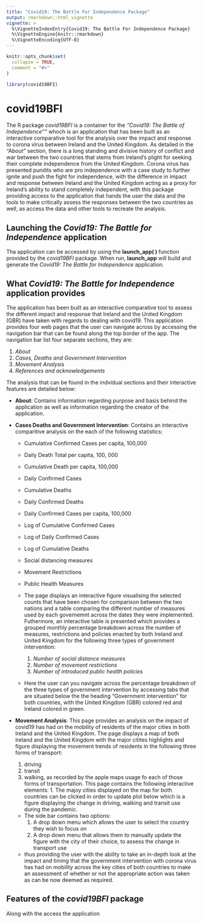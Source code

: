 ```yaml
---
title: "Covid19: The Battle For Independence Package"
output: rmarkdown::html_vignette
vignette: >
  %\VignetteIndexEntry{Covid19: The Battle For Independence Package}
  %\VignetteEngine{knitr::rmarkdown}
  %\VignetteEncoding{UTF-8}
---
```


```r
knitr::opts_chunk$set(
  collapse = TRUE,
  comment = "#>"
)
```

```r
library(covid19BFI)
```

# **covid19BFI**

The R package _covid19BFI_ is a container for the _"Covid19: The Battle of Independence""_ whoch is an application that has been built as an interactive comparative tool for the analysis over the impact and response to corona virus between Ireland and the United Kingdom. As detailed in the _"About"_ section, there is a long standing and divisive history of conflict and war between the two countries that stems from Ireland's plight for seeking their complete independence from the United Kingdom. Corona virus has presented pundits who are pro independence  with a case study to further ignite and push the fight for independence, with the difference in impact and response between Ireland and the United Kingdom acting as a proxy for Ireland's ability to stand completely independent, with this package providing access to the application that hands
the user the data and the tools to make critically assess the responses between the two countries as well, as access the data and other tools to recreate the analysis.

## Launching the _Covid19: The Battle for Independence_ application

Tha application can be accessed by using the **launch_app( )** function provided by the _covid19BFI_ package. When run, **launch_app** will build and generate the _Covid19: The Battle for Independence_ application.

## What _Covid19: The Battle for Independence_ application provides

The application has been built as an interactive comparative tool to assess the different impact and response that Ireland and the United Kingdom (GBR) have taken with regards to dealing with covid19. This application provides four web pages that the user can navigate across by accessing the navigation bar that can be found along the top border of the app. The navigation bar list four separate sections, they are:

  1. _About_ 
  2. _Cases, Deaths and Government Intervention_
  3. _Movement Analysis_
  4. _References and acknowledgements_

The analysis that can be found in the indvidual sections and their interactive features are detailed below:

  - **About**: Contains information regarding purpose and basis behind the application as well as information regarding the creator of the application.
  
  - **Cases Deaths and Government Intervention**: Contains an interactive comparitive analysis on the each of the following statistics: 
  
    - Cumulative Confirmed Cases per capita, 100,000
    - Daily Death Total per capita, 100, 000
    - Cumulative Death per capita, 100,000
    - Daily Confirmed Cases
    - Cumulative Deaths
    - Daily Confirmed Deaths
    - Daily Confirmed Cases per capita, 100,000
    - Log of Cumulative Confirmed Cases
    - Log of Daily Confirmed Cases
    - Log of Cumulative Deaths
    - Social distancing measures
    - Movement Restrictions
    - Public Health Measures
    
    - The page displays an interactive figure visualising the selected counts that have been chosen for comparison between the two nations and a table comparing the different number of measures used by each governemnt across the dates they were implemented. Futhermore, an interactive table is presented which provides a grouped monthly percentage breakdown across the number of measures, restrictions and policies enacted by both Ireland and United Kingdom for the following three types of government intervention:

      1. _Number of social distance measures_
      2. _Number of movement restrictions_
      3. _Number of introduced public health policies_
  
    - Here the user can you navigate across the percentage breakdown of the three types of government intervention by accessing tabs that are situated below the the heading "Government intervention" for both countries, with the United Kingdom (GBR) colored red and Ireland colored in green.
        
  - **Movement Analysis**: This page provides an analysis on the impact of covid19 has had on the mobility of residents of the major cities in both Ireland and the United Kingdom. The page displays a map of both Ireland and the United Kingdom with the major citites highlights and figure displaying the movement trends of residents in the following three forms of transport: 
      1. driving 
      2. transit 
      3. walking, 
    as recorded by the apple maps usage fo each of those forms of transportation. This page contains the following interactive elements:
        1. The majoy cities displayed on the map for both countries can be clicked in order to update plot below which is a figure displaying the change in driving, walking and transit use during the pandemic. 
    - The side bar contains two options:
        1. A drop down menu which allows the user to select the country they wish to focus on
        2. A drop down menu that allows them to manually update the figure with the city of their choice, to assess the change in transport use
    - thus providing the user with the ability to take an in-depth look at the impact and timing that the government intervention with corona virus has had on mobility across the key cities of both countries to make an assessment of whether or not the appropriate action was taken as can be now deemed as required.
        
## Features of the _covid19BFI_ package

Along with the access the application 
